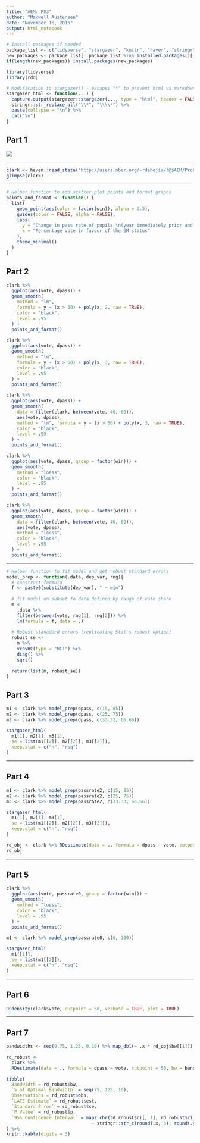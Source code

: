 ```yaml
---
title: "AEM: PS3"
author: "Maxwell Austensen"
date: "November 16, 2016"
output: html_notebook
---
```


```r

# Install packages if needed
package_list <- c("tidyverse", "stargazer", "knitr", "haven", "stringr", "sandwich", "rdd")
new_packages <- package_list[! package_list %in% installed.packages()[,"Package"]]
if(length(new_packages)) install.packages(new_packages)

library(tidyverse)
library(rdd)

# Modification to stargazer() - escapes "*" to prevent html vs markdown confusion
stargazer_html <- function(...) {
  capture.output(stargazer::stargazer(..., type = "html", header = FALSE)) %>%
  stringr::str_replace_all("\\*", "\\\\*") %>% 
  paste(collapse = "\n") %>%
  cat("\n")
}
```


## Part 1

![](./ps3_q1.png)


***


```r
clark <- haven::read_stata("http://users.nber.org/~rdehejia/!@$AEM/Problem%20Sets/ps3/PS%203%20-%20Clark.dta")
glimpse(clark)
```

***

```r
# Helper function to add scatter plot points and format graphs
points_and_format <- function() {
  list(
    geom_point(aes(color = factor(win)), alpha = 0.5),
    guides(color = FALSE, alpha = FALSE),
    labs(
      y = "Change in pass rate of pupils \n(year immediately prior and two years after vote)",
      x = "Percentage vote in favour of the GM status"
    ),
    theme_minimal()
  )
}
```

## Part 2

```r
clark %>% 
  ggplot(aes(vote, dpass)) +
  geom_smooth(
    method = "lm", 
    formula = y ~ (x > 50) + poly(x, 2, raw = TRUE), 
    color = "black",
    level = .95
  ) +
  points_and_format()
```

```r
clark %>% 
  ggplot(aes(vote, dpass)) +
  geom_smooth(
    method = "lm", 
    formula = y ~ (x > 50) + poly(x, 3, raw = TRUE), 
    color = "black",
    level = .95
  ) +
  points_and_format()
```


```r
clark %>% 
  ggplot(aes(vote, dpass)) +
  geom_smooth(
    data = filter(clark, between(vote, 40, 60)),
    aes(vote, dpass), 
    method = "lm", formula = y ~ (x > 50) + poly(x, 3, raw = TRUE), 
    color = "black",
    level = .95
  ) +
  points_and_format()
```


```r
clark %>% 
  ggplot(aes(vote, dpass, group = factor(win))) +
  geom_smooth(
    method = "loess", 
    color = "black", 
    level = .95
  ) +
  points_and_format()
```


```r
clark %>% 
  ggplot(aes(vote, dpass, group = factor(win))) +
  geom_smooth(
    data = filter(clark, between(vote, 40, 60)),
    aes(vote, dpass), 
    method = "loess", 
    color = "black", 
    level = .95
  ) +
  points_and_format()
```

***


```r
# Helper function to fit model and get robust standard errors
model_prep <- function(.data, dep_var, rng){
  # construct formula
  f <- paste0(substitute(dep_var), " ~ win")
  
  # fit model on subset fo data defined by range of vote share
  m <-
    .data %>% 
    filter(between(vote, rng[1], rng[2])) %>% 
    lm(formula = f, data = .)
  
  # Robust stanadard errors (replicating Stat's robust option)
  robust_se <- 
    m %>% 
    vcovHC(type = "HC1") %>% 
    diag() %>% 
    sqrt()
  
  return(list(m, robust_se))
}
```

## Part 3

```r
m1 <- clark %>% model_prep(dpass, c(15, 85))
m2 <- clark %>% model_prep(dpass, c(25, 75))
m3 <- clark %>% model_prep(dpass, c(33.33, 66.66))

stargazer_html(
  m1[1], m2[1], m3[1], 
  se = list(m1[[2]], m2[[2]], m3[[2]]),
  keep.stat = c("n", "rsq")
)
```

***

## Part 4

```r
m1 <- clark %>% model_prep(passrate2, c(15, 85))
m2 <- clark %>% model_prep(passrate2, c(25, 75))
m3 <- clark %>% model_prep(passrate2, c(33.33, 66.66))

stargazer_html(
  m1[1], m2[1], m3[1], 
  se = list(m1[[2]], m2[[2]], m3[[2]]),
  keep.stat = c("n", "rsq")
)
```

```r
rd_obj <- clark %>% RDestimate(data = ., formula = dpass ~ vote, cutpoint = 50)
rd_obj
```

***

## Part 5


```r

clark %>% 
  ggplot(aes(vote, passrate0, group = factor(win))) +
  geom_smooth(
    method = "loess", 
    color = "black", 
    level = .95
  ) +
  points_and_format()
```



```r
m1 <- clark %>% model_prep(passrate0, c(0, 100))

stargazer_html(
  m1[[1]],
  se = list(m1[[2]]),
  keep.stat = c("n", "rsq")
)
```

***

## Part 6

```r
DCdensity(clark$vote, cutpoint = 50, verbose = TRUE, plot = TRUE)
```

***

## Part 7

```r
bandwidths <- seq(0.75, 1.25, 0.10) %>% map_dbl(~ .x * rd_obj$bw[[1]])

rd_robust <- 
  clark %>% 
  RDestimate(data = ., formula = dpass ~ vote, cutpoint = 50, bw = bandwidths)

tibble(
  Bandwidth = rd_robust$bw, 
  `% of Optimal Bandwidth` = seq(75, 125, 10),
  Observations = rd_robust$obs,
  `LATE Estimate` = rd_robust$est,
  `Standard Error` = rd_robust$se,
  `P Value` = rd_robust$p,
  `95% Confidence Interval` = map2_chr(rd_robust$ci[, 1], rd_robust$ci[, 2], 
                                ~ stringr::str_c(round(.x, 3), round(.y, 3), sep = ", "))
) %>% 
knitr::kable(digits = 3)
```






